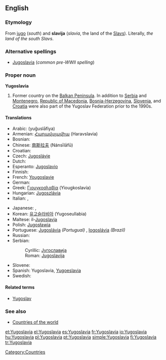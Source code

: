 ==English==
{{wikipedia}}

===Etymology===
From {{SH.}} [[jug]]o (''south'') and '''slavija''' (''slavia'', the land of the [[Slav]]s).  Literally, ''the land of the south Slavs''.

===Alternative spellings===
* [[Jugoslavia]] (''common pre-WWII spelling'')

===Proper noun===
'''Yugoslavia'''

# Former country on the [[Balkan Peninsula]]. In addition to [[Serbia]] and [[Montenegro]], [[Macedonia|Republic of Macedonia]], [[Bosnia and Herzegovina|Bosnia-Herzegovina]], [[Slovenia]], and [[Croatia]] were also part of the Yugoslav Federation prior to the 1990s.

====Translations====
{{trans-top|Former country in the Balkans}}
* Arabic: {{Arab|[[يوغوسلافيا]]}} (yuğuslāfiya) {{f}}
* Armenian: [[Հարավսլավիա]] (Haravslavia)
* Bosnian: {{t-|bs|Jugoslavija|f}}
* Chinese: [[南斯拉夫]] (Nánsīlāfū)
* Croatian: {{t-|hr|Jugoslavija|alt=Jugòslāvija|f}}
* Czech: [[Jugoslávie#Czech|Jugoslávie]] {{f}}
* Dutch: {{t-|nl|Joegoslavië}}
* Esperanto: [[Jugoslavio]]
* Finnish: {{t+|fi|Jugoslavia}}
* French: [[Yougoslavie]] {{f}}
* German: {{t-|de|Jugoslavien|n}}
* Greek: [[Γιουγκοσλαβία]] (Yiougkoslavía) {{f}}
* Hungarian: [[Jugoszlávia]]
* Italian: {{t-|it|Jugoslavia}}, {{t-|it|Iugoslavia|f}}
{{trans-mid}}
* Japanese: {{t-|ja|ユーゴスラビア|tr=Yūgosurabia|sc=Jpan}}, {{t-|ja|ユーゴスラヴィア|tr=Yūgosuravia|sc=Jpan}}
* Korean: [[유고슬라비아]] (Yugoseullabia)
* Maltese: il-[[Jugoslavja]]
* Polish: [[Jugosławia]] {{f}}
* Portuguese: [[Jugoslávia]] ''(Portugual)'' {{f}}, [[Iogoslávia]] ''(Brazil)'' {{f}}
* Russian: {{t+|ru|Югославия|f|tr=Jugoslávija|sc=Cyrl}}
* Serbian:
*: Cyrillic: [[Југославија#Serbian|Југославија]] {{f}}
*: Roman: [[Jugoslavija#Serbian|Jugoslavija]] {{f}}
* Slovene: {{t+|sl|Jugoslavija|f}}
* Spanish: Yugoslavia, [[Yugoeslavia]] {{f}}
* Swedish: {{t+|sv|Jugoslavien}}
{{trans-bottom}}

====Related terms====
* [[Yugoslav]]

===See also===
* [[Appendix:Countries of the world|Countries of the world]]

[[Category:Countries]]

[[et:Yugoslavia]]
[[el:Yugoslavia]]
[[es:Yugoslavia]]
[[fr:Yugoslavia]]
[[io:Yugoslavia]]
[[hu:Yugoslavia]]
[[pl:Yugoslavia]]
[[pt:Yugoslavia]]
[[simple:Yugoslavia]]
[[fi:Yugoslavia]]
[[tr:Yugoslavia]]